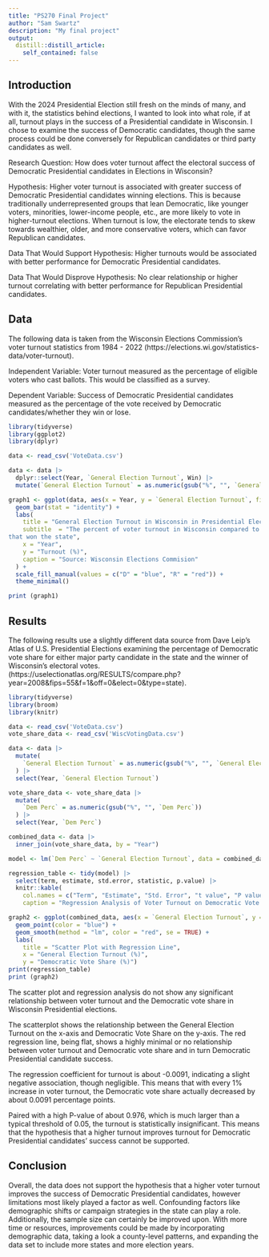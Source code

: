 ```yaml
---
title: "PS270 Final Project"
author: "Sam Swartz"
description: "My final project"
output:
  distill::distill_article:
    self_contained: false
---
```


## Introduction
With the 2024 Presidential Election still fresh on the minds of many, and with it, the statistics behind elections, I wanted to look into what role, if at all, turnout plays in the success of a Presidential candidate in Wisconsin. I chose to examine the success of Democratic candidates, though the same process could be done conversely for Republican candidates or third party candidates as well.

Research Question: How does voter turnout affect the electoral success of Democratic Presidential candidates in Elections in Wisconsin?

Hypothesis: Higher voter turnout is associated with greater success of Democratic Presidential candidates winning elections. This is because traditionally underrepresented groups that lean Democratic, like younger voters, minorities, lower-income people, etc., are more likely to vote in higher-turnout elections. When turnout is low, the electorate tends to skew towards wealthier, older, and more conservative voters, which can favor Republican candidates.

Data That Would Support Hypothesis: Higher turnouts would be associated with better performance for Democratic Presidential candidates.

Data That Would Disprove Hypothesis: No clear relationship or higher turnout correlating with better performance for Republican Presidential candidates.

## Data
The following data is taken from the Wisconsin Elections Commission's voter turnout statistics from 1984 - 2022 (https://elections.wi.gov/statistics-data/voter-turnout).

Independent Variable: Voter turnout measured as the percentage of eligible voters who cast ballots. This would be classified as a survey.

Dependent Variable: Success of Democratic Presidential candidates measured as the percentage of the vote received by Democratic candidates/whether they win or lose.


```r
library(tidyverse)
library(ggplot2)
library(dplyr)

data <- read_csv('VoteData.csv')

data <- data |>
  dplyr::select(Year, `General Election Turnout`, Win) |>
  mutate(`General Election Turnout` = as.numeric(gsub("%", "", `General Election Turnout`)))

graph1 <- ggplot(data, aes(x = Year, y = `General Election Turnout`, fill = Win)) +
  geom_bar(stat = "identity") +
  labs(
    title = "General Election Turnout in Wisconsin in Presidential Election Years",
    subtitle  = "The percent of voter turnout in Wisconsin compared to the party candidate 
that won the state",
    x = "Year",
    y = "Turnout (%)",
    caption = "Source: Wisconsin Elections Commision"
  ) +
  scale_fill_manual(values = c("D" = "blue", "R" = "red")) +
  theme_minimal()

print (graph1)
```
## Results
The following results use a slightly different data source from Dave Leip's Atlas of U.S. Presidential Elections examining the percentage of Democratic vote share for either major party candidate in the state and the winner of Wisconsin's electoral votes. (https://uselectionatlas.org/RESULTS/compare.php?year=2008&fips=55&f=1&off=0&elect=0&type=state). 

```r
library(tidyverse)
library(broom)
library(knitr)

data <- read_csv('VoteData.csv')
vote_share_data <- read_csv('WiscVotingData.csv')

data <- data |>
  mutate(
    `General Election Turnout` = as.numeric(gsub("%", "", `General Election Turnout`))
  ) |>
  select(Year, `General Election Turnout`)

vote_share_data <- vote_share_data |>
  mutate(
    `Dem Perc` = as.numeric(gsub("%", "", `Dem Perc`))
  ) |>
  select(Year, `Dem Perc`)

combined_data <- data |>
  inner_join(vote_share_data, by = "Year")

model <- lm(`Dem Perc` ~ `General Election Turnout`, data = combined_data)

regression_table <- tidy(model) |>
  select(term, estimate, std.error, statistic, p.value) |>
  knitr::kable(
    col.names = c("Term", "Estimate", "Std. Error", "t value", "P value"),
    caption = "Regression Analysis of Voter Turnout on Democratic Vote Share"  )

graph2 <- ggplot(combined_data, aes(x = `General Election Turnout`, y = `Dem Perc`)) +
  geom_point(color = "blue") +
  geom_smooth(method = "lm", color = "red", se = TRUE) +
  labs(
    title = "Scatter Plot with Regression Line",
    x = "General Election Turnout (%)",
    y = "Democratic Vote Share (%)")
print(regression_table)
print (graph2)
```

The scatter plot and regression analysis do not show any significant relationship between voter turnout and the Democratic vote share in Wisconsin Presidential elections.

The scatterplot shows the relationship between the General Election Turnout on the x-axis and Democratic Vote Share on the y-axis. The red regression line, being flat, shows a highly minimal or no relationship between voter turnout and Democratic vote share and in turn Democratic Presidential candidate success.

The regression coefficient for turnout is about -0.0091, indicating a slight negative association, though negligible. This means that with every 1% increase in voter turnout, the Democratic vote share actually decreased by about 0.0091 percentage points.

Paired with a high P-value of about 0.976, which is much larger than a typical threshold of 0.05, the turnout is statistically insignificant. This means that the hypothesis that a higher turnout improves turnout for Democratic Presidential candidates' success cannot be supported.

## Conclusion
Overall, the data does not support the hypothesis that a higher voter turnout improves the success of Democratic Presidential candidates, however limitations most likely played a factor as well. Confounding factors like demographic shifts or campaign strategies in the state can play a role. Additionally, the sample size can certainly be improved upon. With more time or resources, improvements could be made by incorporating demographic data, taking a look a county-level patterns, and expanding the data set to include more states and more election years.